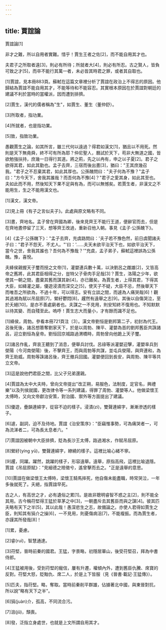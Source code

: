 ```yaml
---
---
---
```

title: 賈誼論
---




賈誼論[1]

非才之難，所以自用者實難。惜乎！賈生王者之佐[2]，而不能自用其才也。

夫君子之所取者遠[3]，則必有所待；所就者大[4]，則必有所忍。古之賢人，皆負可致之才[5]，而卒不能行其萬一者，未必皆其時君之罪，或者其自取也。

[1]賈誼，見本冊883頁。蘇軾在這篇文章裡分析了賈誼在政治上不得志的原因。他歸結為賈誼不能自用其才，不能等待和不能容忍。其實根本原因在於賈誼對朝廷的建議不利於當時的當權派，因而遭到排擠。

[2]賈生，漢代的儒者稱為"生"，如賈生、董生（董仲舒）。

[3]所取者，指功業。

[4]所就者，也是指功業。

[5]致，指致功業。

愚觀賈生之論，如其所言，雖三代何以遠過？得君如漢文[1]，猶且以不用死。然則是天下無堯舜，終不可有所為耶？仲尼聖人，曆試於天下，苟非大無道之國，皆欲勉強扶持，庶幾一日得行其道。將之荊，先之以冉有，申之以子夏[2]。君子之欲得其君，如此其勤也。孟子去齊，三宿而後出晝[3]，猶曰："王其庶幾召我。"君子之不忍棄其君，如此其厚也。公孫醜問曰："夫子何為不豫？"孟子曰："方今天下，舍我其誰哉？而吾何為不豫[4]？"君子之愛其身，如此其至也。夫如此而不用，然後知天下果不足與有為，而可以無憾矣。若賈生者，非漢文之不能用生，生之不能用漢文也。

[1]漢文，漢文帝。

[2]見上冊《有子之言似夫子》。此處與原文略有不同。

[3]晝，齊地名。孟子曾在齊國為卿，後來見齊王不能行王道，便辭官而去，但是在齊地晝停留了三天，想等齊王改過，重新召他入朝。事見《孟子·公孫醜下》。

[4]《孟子·公孫醜下》："孟子去齊，充虞路問曰：'夫子若不豫色然，前日虞聞諸夫子曰："君子不怨天，不尤人。"'曰：'……夫天未欲平治天下也，如欲平治天下，當今之世，舍我其誰也？吾何為不豫哉？'"充虞，孟子弟子，蘇軾這裡誤為公孫醜。豫，喜悅。

夫絳侯親握天子璽而授之文帝[1]，灌嬰連兵數十萬，以決劉呂之雌雄[2]，又皆高帝之舊將，此其君臣相得之分，豈特父子骨肉手足哉[3]？賈生，洛陽之少年，欲使其一朝之間，盡棄其舊而謀其新[4]，亦已難矣。為賈生者，上得其君，下得其大臣，如絳灌之屬，優遊浸漬而深交之[5]，使天子不疑，大臣不忌，然後舉天下而唯吾之所欲為，不過十年，可以得志。安有立談之間，而遽為人痛哭哉[6]！觀其過湘為賦以吊屈原[7]，縈紆鬱悶[8]，趯然有遠舉之志[9]。其後以自傷哭泣，至於夭絕[10]，是亦不善處窮者也。夫謀之一不見用，則安知終不復用也。不知默默以待其變、而自殘至此。嗚呼！賈生志大而量小，才有餘而識不足也。

[1]絳侯，周勃。參看本冊721頁注〔3〕。漢文帝劉恒是劉邦第二子，初封為代王。呂後死後，諸呂想篡奪劉家天下，於是以周勃、陳平、灌嬰為首的劉邦舊臣共誅諸呂，迎立劉恒為皇帝。劉恒回京城路過渭橋時，周勃曾向他跪上天子璽。

[2]諸呂作亂，齊哀王聽到了消息，便舉兵討伐。呂祿等派灌嬰迎擊，灌嬰率兵到滎陽（今河南滎陽）後，不擊齊王，而與周勃等共謀，並屯兵滎陽，與齊連和，為齊王助威。周勃等誅諸呂後，齊王撤兵回國。灌嬰便回到長安，與周勃、陳平等共立文帝。

[3]這是說他們君臣之間，比父子兄弟還親。

[4]賈誼為太中大夫時，曾向文帝提出"改正朔，易服色，法制度，定官名，興禮樂"以及列侯就國，更改律令等一系列建議，得罪了周勃、灌嬰等人。他做梁懷王太傅時，又向文帝獻治安策，對治國、禦外等方面提出了建議。

[5]優遊，疊韻連綿字，從容不迫的樣子。浸漬(zì)，雙聲連綿字，漸漸滲透的樣子。

[6]遽，副詞，迫不及待地。賈誼《治安策序》："臣竊惟事勢，可為痛哭者一，可為流涕者二，可為長太息者六。"

[7]賈誼因被朝中大臣排擠，貶為長沙王太傅，路過湘水，作賦吊屈原。

[8]縈紆(yíng yū)，雙聲連綿字，繚繞的樣子。這裡比喻心緒不寧。

[9]趯，同躍。躍然，跳躍的樣子，形容遠舉。遠舉，原指高飛，這裡比喻退隱。賈誼《吊屈原賦》："見細德之險徵兮，遙曾擊而去之。"正是遠舉的意思。

[10]賈誼在做梁懷王太傅時，梁懷王騎馬摔死，他自傷未能盡職，時常哭泣，一年多後就死了。夭絕，指賈誼早死。

古之人，有高世之才，必有遺俗之累[1]。是故非聰明睿智不惑之主[2]，則不能全其用。古今稱苻堅得王猛於草茅之中[3]，一朝盡斥去其舊臣而與之謀[4]。彼其匹夫略有天下之半[5]，其以此哉！愚深悲生之志，故備論之。亦使人君得如賈生之臣，則知其有狷介之操[6]，一不見用，則憂傷病沮[7]，不能複振。而為賈生者，亦謹其所發哉[8]！

[1]累，憂慮。

[2]睿(ruì)，智慧通達。

[3]苻堅，晉時前秦的國君。王猛，字景略，初隱居華山，後受苻堅召，拜為中書侍郎。

[4]王猛被用後，受到苻堅的寵信，屢有升遷，權傾內外，遭到舊臣仇騰、席寶的反對。苻堅大怒，貶黜仇、席二人，於是上下皆服（見《晉書·載記·王猛傳》）。

[5]匹夫，指苻堅。略，奪取。當時前秦削平群雄，佔據著北中國，與東晉對抗，所以說"略有天下之半"。

[6]狷(juàn)介，孤高，不同流合污。

[7]沮(jǔ)，頹喪。

[8]發，泛指立身處世，也就是上文所謂自用其才。
